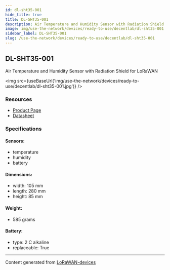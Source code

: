 ```yaml
---
id: dl-sht35-001
hide_title: true
title: DL-SHT35-001
description: Air Temperature and Humidity Sensor with Radiation Shield for LoRaWAN
image: img/use-the-network/devices/ready-to-use/decentlab/dl-sht35-001.jpg
sidebar_label: DL-SHT35-001
slug: /use-the-network/devices/ready-to-use/decentlab/dl-sht35-001
---
```



## DL-SHT35-001

Air Temperature and Humidity Sensor with Radiation Shield for LoRaWAN

<img src={useBaseUrl('img/use-the-network/devices/ready-to-use/decentlab/dl-sht35-001.jpg')} />

### Resources

- [Product Page](https://www.decentlab.com/products/air-temperature-and-humidity-sensor-with-radiation-shield-for-lorawan)
- [Datasheet](https://cdn.decentlab.com/download/datasheets/Decentlab-DL-SHT35-datasheet.pdf)

### Specifications

#### Sensors:

- temperature
- humidity
- battery

#### Dimensions:

- width: 105 mm
- length: 280 mm
- height: 85 mm

#### Weight:

- 585 grams

#### Battery:

- type: 2 C alkaline
- replaceable: True

---

Content generated from [LoRaWAN-devices](https://github.com/TheThingsNetwork/lorawan-devices)
